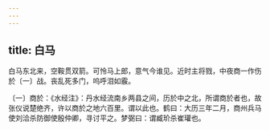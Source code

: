```yaml
---
---
---
```

title: 白马
---




白马东北来，空鞍贯双箭。可怜马上郎，意气今谁见。近时主将戮，中夜商一作伤於〔一〕战。丧乱死多门，呜呼泪如霰。

〔一〕商於：《水经注》：丹水经流南乡两县之间，历於中之北，所谓商於者也，故张仪说楚绝齐，许以商於之地六百里。谓以此也。鹤曰：大历三年二月，商州兵马使刘洽杀防御使殷仲卿，寻讨平之。梦弼曰：谓臧玠杀崔瓘也。